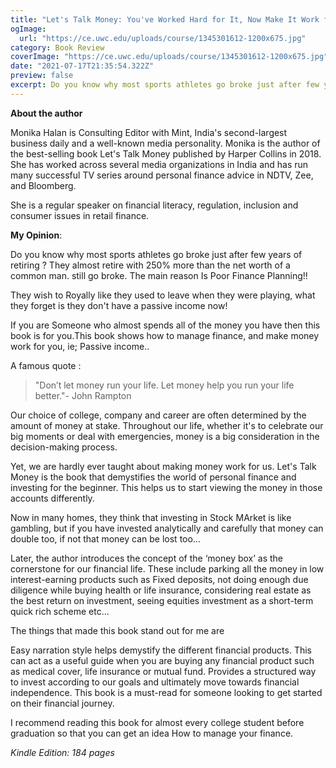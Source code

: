 ```yaml
---
title: "Let's Talk Money: You've Worked Hard for It, Now Make It Work for You"
ogImage:
  url: "https://ce.uwc.edu/uploads/course/1345301612-1200x675.jpg"
category: Book Review
coverImage: "https://ce.uwc.edu/uploads/course/1345301612-1200x675.jpg"
date: "2021-07-17T21:35:54.322Z"
preview: false
excerpt: Do you know why most sports athletes go broke just after few years of retiring ? They almost retire with 250% more than the net worth of a common man. still go broke. The main reason Is Poor Finance Planning!!
---
```


**About the author**

Monika Halan is Consulting Editor with Mint, India's second-largest business daily and a well-known media personality. Monika is the author of the best-selling book Let's Talk Money published by Harper Collins in 2018. She has worked across several media organizations in India and has run many successful TV series around personal finance advice in NDTV, Zee, and Bloomberg.

She is a regular speaker on financial literacy, regulation, inclusion and consumer issues in retail finance.

**My Opinion**:

Do you know why most sports athletes go broke just after few years of retiring ? They almost retire with 250% more than the net worth of a common man. still go broke. The main reason Is Poor Finance Planning!!

They wish to Royally like they used to leave when they were playing, what they forget is they don't have a passive income now!

If you are Someone who almost spends all of the money you have then this book is for you.This book shows how to manage finance, and make money work for you, ie; Passive income..

A famous quote :

> "Don’t let money run your life. Let money help you run your life better."- John Rampton

Our choice of college, company and career are often determined by the amount of money at stake. Throughout our life, whether it's to celebrate our big moments or deal with emergencies, money is a big consideration in the decision-making process.

Yet, we are hardly ever taught about making money work for us. Let's Talk Money is the book that demystifies the world of personal finance and investing for the beginner. This helps us to start viewing the money in those accounts differently.

Now in many homes, they think that investing in Stock MArket is like gambling, but if you have invested analytically and carefully that money can double too, if not that money can be lost too…

Later, the author introduces the concept of the ‘money box’ as the cornerstone for our financial life. These include parking all the money in low interest-earning products such as Fixed deposits, not doing enough due diligence while buying health or life insurance, considering real estate as the best return on investment, seeing equities investment as a short-term quick rich scheme etc...

The things that made this book stand out for me are

Easy narration style helps demystify the different financial products. This can act as a useful guide when you are buying any financial product such as medical cover, life insurance or mutual fund. Provides a structured way to invest according to our goals and ultimately move towards financial independence. This book is a must-read for someone looking to get started on their financial journey.

I recommend reading this book for almost every college student before graduation so that you can get an idea How to manage your finance.

*Kindle Edition: 184 pages*
